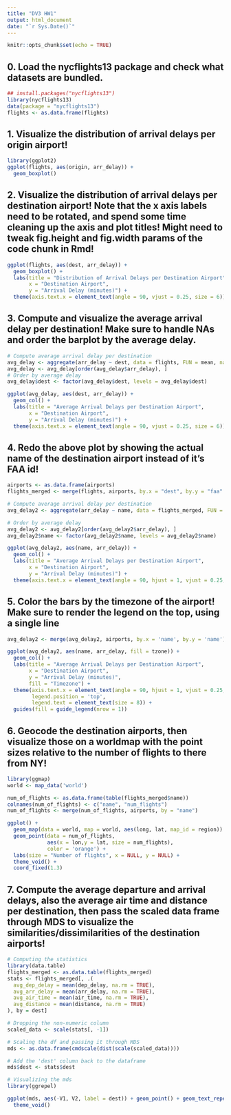 ```yaml
---
title: "DV3 HW1"
output: html_document
date: "`r Sys.Date()`"
---
```


```r
knitr::opts_chunk$set(echo = TRUE)
```

## 0. Load the nycflights13 package and check what datasets are bundled.
```r
## install.packages("nycflights13")
library(nycflights13)
data(package = "nycflights13")
flights <- as.data.frame(flights)
```

## 1. Visualize the distribution of arrival delays per origin airport!

```r
library(ggplot2)
ggplot(flights, aes(origin, arr_delay)) +
  geom_boxplot()
```

## 2. Visualize the distribution of arrival delays per destination airport! Note that the x axis labels need to be rotated, and spend some time cleaning up the axis and plot titles! Might need to tweak fig.height and fig.width params of the code chunk in Rmd!

```r
ggplot(flights, aes(dest, arr_delay)) +
  geom_boxplot() +
  labs(title = "Distribution of Arrival Delays per Destination Airport",
       x = "Destination Airport",
       y = "Arrival Delay (minutes)") + 
  theme(axis.text.x = element_text(angle = 90, vjust = 0.25, size = 6))
```

## 3. Compute and visualize the average arrival delay per destination! Make sure to handle NAs and order the barplot by the average delay.

```r
# Compute average arrival delay per destination
avg_delay <- aggregate(arr_delay ~ dest, data = flights, FUN = mean, na.rm = TRUE)
avg_delay <- avg_delay[order(avg_delay$arr_delay), ]
# Order by average delay
avg_delay$dest <- factor(avg_delay$dest, levels = avg_delay$dest)

ggplot(avg_delay, aes(dest, arr_delay)) +
  geom_col() +
  labs(title = "Average Arrival Delays per Destination Airport",
       x = "Destination Airport",
       y = "Arrival Delay (minutes)") + 
  theme(axis.text.x = element_text(angle = 90, vjust = 0.25, size = 6))
```

## 4. Redo the above plot by showing the actual name of the destination airport instead of it’s FAA id!

```r
airports <- as.data.frame(airports)
flights_merged <- merge(flights, airports, by.x = "dest", by.y = "faa" )

# Compute average arrival delay per destination
avg_delay2 <- aggregate(arr_delay ~ name, data = flights_merged, FUN = mean, na.rm = TRUE)

# Order by average delay
avg_delay2 <- avg_delay2[order(avg_delay2$arr_delay), ]
avg_delay2$name <- factor(avg_delay2$name, levels = avg_delay2$name)

ggplot(avg_delay2, aes(name, arr_delay)) +
  geom_col() +
  labs(title = "Average Arrival Delays per Destination Airport",
       x = "Destination Airport",
       y = "Arrival Delay (minutes)") + 
  theme(axis.text.x = element_text(angle = 90, hjust = 1, vjust = 0.25, size = 6))
```

## 5. Color the bars by the timezone of the airport! Make sure to render the legend on the top, using a single line
```r
avg_delay2 <- merge(avg_delay2, airports, by.x = 'name', by.y = 'name')

ggplot(avg_delay2, aes(name, arr_delay, fill = tzone)) +
  geom_col() +
  labs(title = "Average Arrival Delays per Destination Airport",
       x = "Destination Airport",
       y = "Arrival Delay (minutes)",
       fill = "Timezone") + 
  theme(axis.text.x = element_text(angle = 90, hjust = 1, vjust = 0.25, size = 5),
        legend.position = 'top',
        legend.text = element_text(size = 8)) +
  guides(fill = guide_legend(nrow = 1))
```

## 6. Geocode the destination airports, then visualize those on a worldmap with the point sizes relative to the number of flights to there from NY!

```r
library(ggmap)
world <- map_data('world')

num_of_flights <- as.data.frame(table(flights_merged$name))
colnames(num_of_flights) <- c("name", "num_flights")
num_of_flights <- merge(num_of_flights, airports, by = "name")

ggplot() +
  geom_map(data = world, map = world, aes(long, lat, map_id = region)) +
  geom_point(data = num_of_flights,
             aes(x = lon,y = lat, size = num_flights),
             color = 'orange') +
  labs(size = "Number of flights", x = NULL, y = NULL) +
  theme_void() +
  coord_fixed(1.3)
```

## 7. Compute the average departure and arrival delays, also the average air time and distance per destination, then pass the scaled data frame through MDS to visualize the similarities/dissimilarities of the destination airports!

```r
# Computing the statistics
library(data.table)
flights_merged <- as.data.table(flights_merged)
stats <- flights_merged[, .(
  avg_dep_delay = mean(dep_delay, na.rm = TRUE),
  avg_arr_delay = mean(arr_delay, na.rm = TRUE),
  avg_air_time = mean(air_time, na.rm = TRUE),
  avg_distance = mean(distance, na.rm = TRUE)
), by = dest]

# Dropping the non-numeric column
scaled_data <- scale(stats[, -1])

# Scaling the df and passing it through MDS
mds <- as.data.frame(cmdscale(dist(scale(scaled_data))))

# Add the 'dest' column back to the dataframe
mds$dest <- stats$dest

# Visualizing the mds
library(ggrepel)

ggplot(mds, aes(-V1, V2, label = dest)) + geom_point() + geom_text_repel(size = 3, max.overlaps = 10) + 
  theme_void()
```

